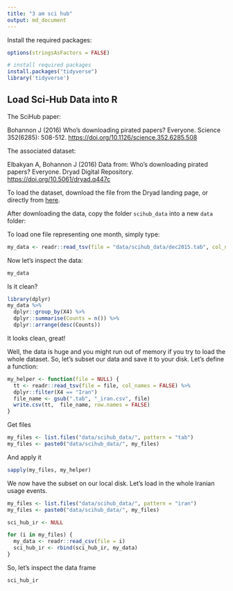 ```yaml
---
title: "3 am sci hub"
output: md_document
---
```


Install the required packages:

```r
options(stringsAsFactors = FALSE)

# install required packages
install.packages("tidyverse")
library('tidyverse')
```

## Load Sci-Hub Data into R

The SciHub paper:

Bohannon J (2016) Who's downloading pirated papers? Everyone. Science 352(6285): 508-512. [https://doi.org/10.1126/science.352.6285.508](https://doi.org/10.1126/science.352.6285.508)

The associated dataset:

Elbakyan A, Bohannon J (2016) Data from: Who's downloading pirated papers? Everyone. Dryad Digital Repository. [https://doi.org/10.5061/dryad.q447c](https://doi.org/10.5061/dryad.q447c)

To load the dataset, download the file from the Dryad landing page, or directly from [here](http://datadryad.org/bitstream/handle/10255/dryad.114259/scihub_data.zip?sequence=1).

After downloading the data, copy the folder `scihub_data` into a new `data` folder:

To load one file representing one month, simply type:

```r
my_data <- readr::read_tsv(file = "data/scihub_data/dec2015.tab", col_names = FALSE)
```

Now let's inspect the data:

```r
my_data
```

Is it clean?

```r
library(dplyr)
my_data %>% 
  dplyr::group_by(X4) %>% 
  dplyr::summarise(Counts = n()) %>%
  dplyr::arrange(desc(Counts))
```

It looks clean, great!

Well, the data is huge and you might run out of memory if you try to load the whole dataset. So, let's subset our data and save it to your disk. Let's define a function:

```r
my_helper <- function(file = NULL) {
  tt <- readr::read_tsv(file = file, col_names = FALSE) %>%
  dplyr::filter(X4 == "Iran")
  file_name <- gsub(".tab", "_iran.csv", file)
  write.csv(tt,  file_name, row.names = FALSE)
}
```

Get files

```r
my_files <- list.files("data/scihub_data/", pattern = "tab")
my_files <- paste0("data/scihub_data/", my_files)
```

And apply it

```r
sapply(my_files, my_helper)
```

We now have the subset on our local disk. Let's load in the whole Iranian usage events.


```r
my_files <- list.files("data/scihub_data/", pattern = "iran")
my_files <- paste0("data/scihub_data/", my_files)
```

```r
sci_hub_ir <- NULL

for (i in my_files) {
  my_data <- readr::read_csv(file = i)
  sci_hub_ir <- rbind(sci_hub_ir, my_data)
}
```

So, let's inspect the data frame

```r
sci_hub_ir
```


